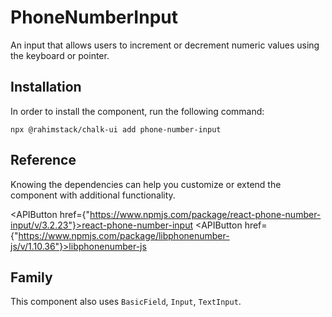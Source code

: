 
<Meta of={Stories} name="README"/>

# PhoneNumberInput

An input that allows users to increment or decrement numeric values using the keyboard or pointer.

## Installation

In order to install the component, run the following command:

```shell
npx @rahimstack/chalk-ui add phone-number-input
```

## Reference

Knowing the dependencies can help you customize or extend the component with additional functionality.

<APIButton href={"https://www.npmjs.com/package/react-phone-number-input/v/3.2.23"}>react-phone-number-input</APIButton>
<APIButton href={"https://www.npmjs.com/package/libphonenumber-js/v/1.10.36"}>libphonenumber-js</APIButton>

## Family

This component also uses `BasicField`, `Input`, `TextInput`.
